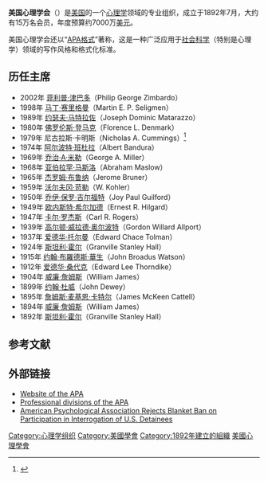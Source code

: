 {{Infobox organization
|name= 美國心理學會<br>American Psychological Association
|image=  
|headquarters= 750 First Street, NE<br />美國[[华盛顿哥伦比亚特区|华盛顿哥伦比亚特区]]
|coords= {{coord|38.89988|-77.00753|display=inline,title}}
|membership= 117,500 人
|leader_title= 2016年會長
|leader_name= Susan H. McDaniel
|leader_title2= CEO (Interim)
|leader_name2= [[Cynthia_D._Belar|Cynthia D. Belar]]
|formation= {{start date and age|1892|07}}
|website= {{URL|http://www.apa.org}}
}}

'''美国心理学会'''（{{lang-en|American Psychological Association}}）是[[美国|美国]]的一个[[心理学|心理学]]领域的专业组织，成立于1892年7月，大约有15万名会员，年度预算约7000万[[美元|美元]]。

美国心理学会还以“[[APA格式|APA格式]]”著称，这是一种广泛应用于[[社会科学|社会科学]]（特别是心理学）领域的写作风格和格式化标准。

== 历任主席 ==
*2002年	[[菲利普·津巴多|菲利普·津巴多]]（Philip George Zimbardo）
*1998年	[[马丁·赛里格曼|马丁·赛里格曼]]（Martin E. P. Seligmen）
*1989年	[[约瑟夫·马特拉佐|约瑟夫·马特拉佐]]（Joseph Dominic Matarazzo）
*1980年	[[佛罗伦斯·登马克|佛罗伦斯·登马克]]（Florence L. Denmark）
*1979年	尼古拉斯·卡明斯（Nicholas A. Cummings）<ref>{{Cite web|title=英文版美國心理學會歷任主席條目|url=https://en.wikipedia.org/wiki/American_Psychological_Association|accessdate=|author=|date=|format=|publisher=|language=}}</ref>
*1974年	[[阿尔波特·班杜拉|阿尔波特·班杜拉]]（Albert Bandura）
*1969年	[[乔治·A·米勒|乔治·A·米勒]]（George A. Miller）
*1968年	[[亚伯拉罕·马斯洛|亚伯拉罕·马斯洛]]（Abraham Maslow）
*1965年	[[杰罗姆·布鲁纳|杰罗姆·布鲁纳]]（Jerome Bruner）
*1959年	[[沃尔夫冈·苛勒|沃尔夫冈·苛勒]]（W. Kohler）
*1950年	[[乔伊·保罗·吉尔福特|乔伊·保罗·吉尔福特]]（Joy Paul Guilford）
*1949年	[[欧内斯特·希尔加德|欧内斯特·希尔加德]]（Ernest R. Hilgard）
*1947年	[[卡尔·罗杰斯|卡尔·罗杰斯]]（Carl R. Rogers）
*1939年	[[高尔顿·威拉德·奥尔波特|高尔顿·威拉德·奥尔波特]]（Gordon Willard Allport）
*1937年	[[爱德华·托尔曼|爱德华·托尔曼]]（Edward Chace Tolman）
*1924年	[[斯坦利·霍尔|斯坦利·霍尔]]（Granville Stanley Hall）
*1915年 [[约翰·布羅德斯·華生|约翰·布羅德斯·華生]]（John Broadus Watson）
*1912年	[[爱德华·桑代克|爱德华·桑代克]]（Edward Lee Thorndike）
*1904年	[[威廉·詹姆斯|威廉·詹姆斯]]（William James）
*1899年	[[约翰·杜威|约翰·杜威]]（John Dewey）
*1895年	[[詹姆斯·麦基恩·卡特尔|詹姆斯·麦基恩·卡特尔]]（James McKeen Cattell）
*1894年	[[威廉·詹姆斯|威廉·詹姆斯]]（William James）
*1892年	[[斯坦利·霍尔|斯坦利·霍尔]]（Granville Stanley Hall）

== 参考文献 ==
{{reflist}}

== 外部链接 ==
* [http://www.apa.org/ Website of the APA]
* [http://www.apa.org/about/division.html Professional divisions of the APA]
* [http://www.democracynow.org/article.pl?sid=07/08/20/1628230 American Psychological Association Rejects Blanket Ban on Participation in Interrogation of U.S. Detainees]

{{Authority control}}
[[Category:心理学组织|Category:心理学组织]]
[[Category:美國學會|Category:美國學會]]
[[Category:1892年建立的組織|Category:1892年建立的組織]]
[[Category:美國心理學會|]]